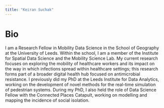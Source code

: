 ```yaml
---
title: "Keiran Suchak"
---
```


# Bio

I am a Research Fellow in Mobility Data Science in the School of Geography at
the University of Leeds.
Within the school, I am a member of the Institute for Spatial Data Science and the Mobility Science Lab. 
My current research focuses on exploring the mobility of healthcare workers and its impact on the way in which infections spread within healthcare settings; this research forms part of a broader digital health hub focused on antimicrobial resistance. 
I previously did my PhD at the Leeds Institute for Data Analytics, working on the development of novel methods for the real-time simulation of pedestrian systems. 
During my PhD, I also held the role of Data Science Fellow with the Connected Places Catapult, working on modelling and mapping the incidence of social isolation.
